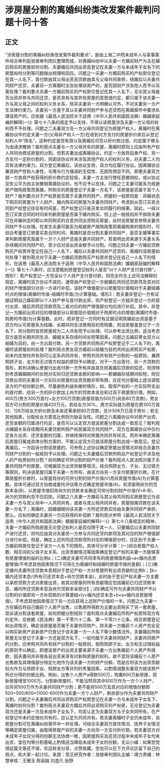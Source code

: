 # 涉房屋分割的离婚纠纷类改发案件裁判问题十问十答
## 正文
“涉房屋分割的离婚纠纷类改发案件裁判要点”，是由上海二中院未成年人与家事案件综合审判庭翁俊审判团队整理而成，对离婚纠纷中以夫妻一方婚前财产为主在婚后购买的房屋如何分割、夫妻婚后共同出资且登记在夫妻一方与未成年子女名下的房屋如何分割等问题做出梳理和回应。问题之一夫妻一方婚前购买的产权房仅登记在其一人名下，首付款由其父母出资且贷款由其与父母共同承担，结婚后以夫妻共同财产还贷，夫妻另一方离婚时主张处理该房产的，是否因财产涉及他人而予以另案处理？裁判要点夫妻一方婚前购买的产权房仅登记在其一人名下，无论其父母是否出资并参与共同还贷，是否具有与其共有房屋的意思或约定，都只属于该夫妻一方与其父母之间的权利义务关系，除非夫妻另一方明确认可外，不对夫妻另一方产生法律约束力。夫妻另一方基于其以夫妻共同财产参与还贷而在离婚案件中要求处理该房产的，应依据《最高人民法院关于适用〈中华人民共和国民法典〉婚姻家庭编的解释(一)》第七十八条的规定予以支持，不得以该房屋涉及夫妻一方父母的权利而不予处理。问题之二夫妻双方及一方父母共同登记为房屋产权人，离婚时在离婚协议中约定夫妻一方(父母非产权人一方)在收到对方支付的房屋折价款后从登记权利人中“除名”，这种约定是否有效以及离婚后可否以折价款过低、约定属于赠与为由请求撤销？裁判观点夫妻与一方父母共有的房屋，离婚时原则上应由所有产权人共同协商该房屋的分割。但若夫妻达成离婚协议，约定一方放弃自身产权、另一方支付一定折价款的，则因该协议并未涉及其他产权人的权利义务，对夫妻二人均具有法律约束力。双方登记离婚后，该协议生效，双方均应履行协议。因离婚协议兼具财产性和人身性，与赠与行为强调的无偿性、无因性明显不同，即便夫妻双方就一方放弃产权获得的折价款约定较低，夫妻一方主张行使任意撤销权，或以协议显失公平为由主张撤销离婚协议的，也不应予以支持。问题之三夫妻可能系为规避房产限购政策而离婚，所购买的房屋登记于夫妻一方名下，该房屋是否属于其个人财产？裁判要点对于产权房是否属于夫妻共同财产，把握的一般原则是：非婚状态下购买的房屋为个人财产，婚内购买的房屋为夫妻共同财产。考虑到从签订买卖合同到产权登记往往有时间差，而产权登记只是买卖合同履行的结果。因此，一般以签订买卖合同的时间来判断房屋是否属于婚内购买。但上述一般规则并不排除夫妻可在非婚状态时即以共同购买的合意共同出资购买房屋，此时该房屋宜参照夫妻共同财产予以处理。在发生夫妻可能系为规避房产限购政策而离婚购房的情形时，可综合考量签订房屋买卖合同时间、离婚时是否分割夫妻共同财产、是否复婚等事实来判断房屋究竟属于一方个人财产还是夫妻共同财产。若查明出资来源于夫妻关系存续期间共同财产的，至少应对该出资金额予以分割。问题之四夫妻一方婚前贷款购买产权房并登记在自己一人名下，婚后以夫妻共同财产还贷的，离婚时该房屋如何处理？裁判观点对于夫妻一方婚前贷款购买产权房并登记在自己一人名下的情形，在适用《最高人民法院关于适用〈中华人民共和国民法典〉婚姻家庭编的解释(一)》第七十八条时，应注意甄别房屋登记权利人是否“以个人财产支付首付款”。情形1：若产权登记一方完全以个人财产支付首付款，则完全符合上述司法解释的规定，离婚时双方协议不成的，通常由产权登记一方就婚后共同还贷款项及其对应的财产增值部分对另一方进行补偿，该财产增值部分以房屋现价值相对于夫妻结婚时点的增值(离婚时市值-结婚时市值)为计算基础。情形2：若夫妻非登记一方有证据证明自己婚前即以个人财产参与首付款出资，则产权登记一方就非登记一方的首付出资、婚后共同还贷款项及二者对应的财产增值部分均应进行补偿。其中，非登记一方婚前出资对应的增值部分以房屋现价值相对于购房时点的增值(离婚时市值-购房时市值)为计算基数。此时，若非登记一方同时有证据证明其婚前出资是基于双方均认可房屋系为结婚、长期共同生活使用目的而购置，则该房屋虽登记于一方名下，但分割时宜将房屋视为二人共有而予以处理，可以参考出资比例，适当考虑双方是否长期共同生活、婚姻关系存续时间长短等因素。问题之五婚前男女双方以结婚为目的，由一方出首付款、另一方贷款共同购买产权房登记于二人名下的，离婚时该房屋如何处理？裁判观点男女双方婚前以结婚为目的共同出资购买产权房，如未约定按份共有则可认定系共同共有，参照共同共有财产分割的一般原则，兼顾照顾子女、女方和无过错方权益的原则予以确定。对于一方出首付、另一方贷款的情形，若判决确认房屋归出首付款一方所有并由其负担离婚后贷款的偿还，则须特别考虑婚姻期间的长短对实际归还贷款金额的影响——若婚姻存续期间较短，则仅贷款出资的夫妻另一方实际对房屋的出资贡献非常有限，应在均分基础上适当调低该方的产权份额比例，尽量避免利益失衡的情形，如，取得产权的一方实际所支出的首付款、给另一方的折价款加上尚欠的贷款本金总和过高于房屋现价值。例如，400万(男方300万首付+女方100万贷款)房屋现值为500万(尚余80万贷款)，男女双方可分割的房屋价值420万元，若给女方30%，男方实际就为房屋花费300万首付、126万给女方折价款及未来还需承担80万贷款，总计506万已高于房价；若无其他因素，分配给女方更高比例则欠缺妥当性。问题之六离婚协议中对房产出资、还贷金额的归属进行约定，是否可以认定双方就该房屋分割达成一致意见？裁判观点婚姻关系存续期间夫妻贷款所购产权房属双方共同财产，双方在离婚协议中仅约定各方出资、还贷金额的归属，并继续保持对房屋共同共有状况，而并未确定离婚后房屋归属或具体分割方案的，不能认定双方已就该房屋分割达成一致意见。登记离婚后，一方起诉分割该房屋的，可参照上述协议确定房屋出资情况并结合夫妻共同财产分割的一般规则予以处理。问题之七夫妻婚后贷款所购且产权登记不涉及他人的产权房如何分割？如何确定可供分割的财产价值？裁判观点人民法院对属于夫妻共同财产的房屋，可根据双方出资贡献等情况，结合照顾女方、子女、无过错方等原则，判决该房屋归属于夫妻一方所有，由该方向另一方支付房屋折价款。在计算房屋折价款时，以房屋现存的可供分割的财产价值(V)而非房屋市值(A)为计算基数。具体可通过双方协商或委托评估等方式确定房屋市值(A)，另须查明尚欠的贷款本金(B)，以房屋市值扣除尚欠的贷款本金确定可供分割的财产价值(V=A-B)，尚欠的贷款利息不应扣除。问题之八夫妻一方婚前与其父母共同购买房屋登记为该夫妻一方与其父母中一人共同共有，或者与其父母共同共有，房屋按揭贷款在该夫妻一方名下；离婚时，因婚姻期间该夫妻一方所还贷款实际由夫妻共同财产承担，那么，应如何确定夫妻另一方应获得的补偿款？裁判观点参照《最高人民法院关于适用〈中华人民共和国民法典〉婚姻家庭编的解释(一)》第七十八条规定的精神，夫妻一方婚前所购房屋无论登记权利人是否仅限于其一人，只要婚后以夫妻共同财产进行还贷，则均应由其对夫妻另一方参与共同还贷的款项及其对应的财产增值部分进行补偿。但是，确定上述共同还贷款项所对应的增值部分时，应区别于夫妻一方婚前购房仅登记于该方一人名下的情形。具体可分步计算：(一)综合房屋产权人数、相互间的父母子女关系、出资贡献情况等因素确定登记产权的夫妻一方能够享有房屋增值利益的比例a；(二)确定夫妻可共同享有的房屋增值利益=a×婚内总房屋增值(不考虑其他因素情况下可简化为离婚时和结婚时房屋市值的差额)；(三)确定婚内夫妻所还贷款本息相对于登记产权一方对房屋所有出资贡献的比例b；【b=婚内还贷本息/(所有已还贷本息+尚欠贷款本金)，此时由于登记产权夫妻一方主要以承担贷款方式对房屋出资，故其对房屋的所有贡献理应包括婚前已归还贷款本息、婚内所还贷款本息及尚欠贷款本金部分】；(四)确定可作为夫妻共同财产予以分割的价值即另一方补偿款的计算基础v(v=婚内还贷本息+b×a×婚内总房屋增值)，不考虑其他因素情况下另一方应获得上述财产价值的一半。问题之九夫妻一方在婚后将自己婚前个人房产出售，以售房所得款为主要出资购买了另一套房屋，现诉请分割该套房屋，如何把握分割规则？裁判观点夫妻婚后所购产权房除双方有约定外，应依据《民法典》第一千零六十二条、第一千零六十三条，结合房屋登记和出资情况，确定该房屋是否属于夫妻共同财产。除夫妻一方婚前个人房产完全足以购买新房产且新房产仍登记于该夫妻一方一人名下等少数情况外，夫妻婚后所购房屋无论登记于夫妻一方还是双方名下，一般均属于夫妻共同财产。夫妻共同房产的分割，应参照共同共有财产分割的一般原则，按照照顾子女、女方和无过错权益的原则予以确定。即便该房产的出资主要来源于夫妻一方出售婚前个人房产所得款，因夫妻间并非按各自出资来享有对新购房屋的权利，故不宜将该婚前个人房产出售款及其增值部分特定化地作为该夫妻一方的财产份额，而是应将该方出资贡献较大作为与照顾子女、照顾女方等并列的考量因素，以酌情调整夫妻双方就该房产所应分得的份额比例。例如，出售个人房产a得款500万，购置600万新房屋，现新房屋增至1000万。分割新房屋时，不能当然将其中500万作为一方个人财产，仅将另500万作为夫妻共同财产分割；更不能将500万及其对应的增值份额即500+500/600×(1000-600)作为夫妻一方个人财产，剩余部分作为夫妻共同财产分割。问题之十夫妻婚后共同出资购买产权房登记在夫妻一方与未成年子女名下，离婚时如何分割？裁判观点夫妻双方婚后共同出资购买的产权房，无论登记为夫妻双方还是夫妻一方及未成年子女名下，均宜认定为夫妻双方与子女共同所有，在产权登记中未约定按份共有的，应认定为共同共有。若夫妻离婚时子女仍未成年，该房屋分割可在离婚纠纷案件中一并处理。可结合夫妻双方居住情况、抚养子女情况等确定房屋归属，由取得房屋产权的夫妻一方向另一方支付折价款。若夫妻双方对未成年子女应分得的份额无法协商一致，因房屋购买及还贷过程中未成年子女均未出资，宜在均等分割基础上酌情适当降低未成年子女的份额。无讼小编：如果您觉得这篇文章还不错，欢迎转发分享、点赞收藏，您也可以在下方评论区留下自己的观点，和大家一起讨论。来源：至正研究作者：翁俊审判团队主编：靖力责编：林慧审核：王雅玉 陈丽娟 刘逸凡 张野